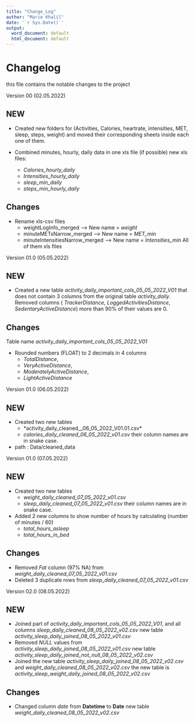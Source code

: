 ```yaml
---
title: "Change_Log"
author: "Marie Khalil"
date: '`r Sys.Date()`'
output:
  word_document: default
  html_document: default
---
```

 
# Changelog 
 this file contains the notable changes to the project
 
Version 00 (02.05.2022)

## NEW 
  - Created new folders for (Activities, Calories, heartrate, intensities, MET, sleep, steps, weight) and moved their corresponding sheets inside each one of them. 
  
  - Combined minutes, hourly, daily data in one xls file (if possible) new xls files:
    * *Calories_hourly_daily*
    * *Intensities_hourly_daily*
    * *sleep_min_daily* 
    * *steps_min_hourly_daily*

## Changes 
  - Rename xls-csv files 
    * weightLogInfo_merged --> New name = *weight* 
    * minuteMETsNarrow_merged --> New name = *MET_min*
    * minuteIntensitiesNarrow_merged --> 
  New name = *Intensities_min*
  All of them xls files 

Version 01.0 (05.05.2022)

## NEW 
  - Created a new table *activity_daily_important_cols_05_05_2022_V01* that does not contain 3 columns from the original table *activity_daily*.
Removed columns ( *TrackerDistance*, *LoggedActivitiesDistance*, *SedentaryActiveDistance*) 
more than 90% of their values are 0. 

## Changes 

Table name *activity_daily_important_cols_05_05_2022_V01*

  - Rounded numbers (FLOAT) to 2 decimals in 4 columns
    * *TotalDistance*,	
    * *VeryActiveDistance*,	
    * *ModeratelyActiveDistance*,	
    * *LightActiveDistance*	

Version 01.0 (06.05.2022)

## NEW 
  - Created two new tables 
    * *activity_daily_cleaned__06_05_2022_V01.01.csv* 
    * *calories_daily_cleaned_06_05_2022_v01.csv* their column names are in snake case. 
  * path : Data/cleaned_data
  
Version 01.0 (07.05.2022)

## NEW 
  - Created two new tables 
    * *weight_daily_cleaned_07_05_2022_v01.csv*
    * *sleep_daily_cleaned_07_05_2022_v01.csv* their column names are in snake case.
  - Added 2 new columns to show number of hours by calculating (number of minutes / 60) 
    * *total_hours_asleep*  
    * *total_hours_in_bed*

## Changes 

  - Removed *Fat* column (97% NA) from *weight_daily_cleaned_07_05_2022_v01.csv*
  - Deleted 3 duplicate rows from *sleep_daily_cleaned_07_05_2022_v01.csv* 

Version 02.0 (08.05.2022)

## NEW 
  - Joined part of *activity_daily_important_cols_05_05_2022_V01*, and all columns *sleep_daily_cleaned_08_05_2022_v02.csv* new table  *activity_sleep_daily_joined_08_05_2022_v01.csv*
  - Removed *NULL* values from *activity_sleep_daily_joined_08_05_2022_v01.csv* new table  *activity_sleep_daily_joined_not_null_08_05_2022_v02.csv* 
  - Joined the new table *activity_sleep_daily_joined_08_05_2022_v02.csv* and *weight_daily_cleaned_08_05_2022_v02.csv* the new table is *activity_sleep_weight_daily_joined_08_05_2022_v02.csv* 

## Changes
   - Changed column *date* from __Datetime__ to __Date__ new table *weight_daily_cleaned_08_05_2022_v02.csv*         
